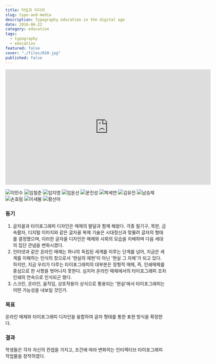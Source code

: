 ```yaml
---
title: 타입과 미디어
slug: type-and-media
description: Typography education in the digital age
date: 2016-06-22
category: education
tags:
  - typography
  - education
featured: false
cover: "./files/010.jpg"
published: false
---
```



<iframe
  title="vimeo-player"
  src="https://player.vimeo.com/video/150907301"
  width="640"
  height="360"
  frameborder="0"
  allowfullscreen
></iframe>

![이민수](./files/002.jpg)
![임철준](./files/004.jpg)
![임지영](./files/005.jpg)
![임윤선](./files/006.jpg)
![문진성](./files/007.jpg)
![박세연](./files/008.jpg)
![김유진](./files/010.jpg)
![남승제](./files/012.jpg)
![손효림](./files/014.jpg)
![이새봄](./files/015.jpg)
![황선아](./files/017.jpg)

### 동기

1. 글자꼴과 타이포그래피 디자인은 매체의 발달과 함께 해왔다. 각종 필기구, 목판, 금속활자, 디지털 이미지와 같은 글자꼴 복제 기술은 시대정신과 맞물려 글자의 형태를 결정했으며, 이러한 글자꼴 디자인은 매체와 사회의 모습을 지배하며 다음 세대의 집단 관념을 변화시켰다.
2. 인터넷과 같은 온라인 매체는 하나의 독립된 세계를 이루는 단계를 넘어, 지금은 세계를 이해하는 인식의 창으로서 '현실의 재현'이 아닌 '현실 그 자체'가 되고 있다. 하지만, 지금 우리가 다루는 타이포그래피의 대부분은 정형적 매체, 즉, 인쇄매체를 중심으로 한 사항을 벗어나지 못한다. 심지어 온라인 매체에서의 타이포그래피 조차 인쇄의 연속으로 인식되곤 했다.
3. 스크린, 온라인, 움직임, 상호작용이 상식으로 통용되는 '현실'에서 타이포그래피는 어떤 가능성을 내보일 것인가.

### 목표

온라인 매체와 타이포그래피 디자인을 융합하여 글자 형태를 통한 표현 방식을 확장한다.

### 결과

학생들은 각자 자신의 컨셉을 가지고, 조건에 따라 변화하는 인터렉티브 타이포그래피 작업물을 창작하였다.

<ActivityList slug="type-and-media" />
